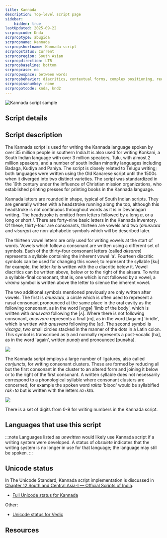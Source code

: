 ```yaml
---
title: Kannada
description: Top-level script page
sidebar:
    hidden: true
lastUpdated: 2025-09-22
scrpropcode: Knda
scrproptype: abugida
scrpropname: Kannada
scrpropshortname: Kannada script
scrpropstatus: Current
scrpropregion: South Asian
scrpropdirection: LTR
scrpropbaseline: bottom
scrpropcase: no
scrpropwspace: between words
scrpropbehavior: diacritics, contextual forms, complex positioning, required ligatures
scrpropisonumkey: none
scrpropotcode: knda, knd2
---
```



![Kannada script sample](../images/knda-sample.png "&quot;68 pages&quot;, Picasa photo albums, 2008.")

## Script details

<ScriptDetails />

## Script description

The Kannada script is used for writing the Kannada language spoken by over 35 million people in southern India.It is also used for writing Konkani, a South Indian language with over 3 million speakers, Tulu, with almost 2 million speakers, and a number of south Indian minority languages including Badaga, Kudiya and Paniya. The script is closely related to Telugu writing; both languages were written using the Old Kanarese script until the 1500s when it diverged into two distinct varieties. The script was standardized in the 19th century under the influence of Christian mission organizations, who established printing presses for printing books in the Kannada language.

Kannada letters are rounded in shape, typical of South Indian scripts. They are generally written with a headstroke running along the top, although this headstroke is not continuous throughout words as it is in Devanagari writing. The headstroke is omitted from letters followed by a long _a_, or a long or short _i_. There are forty-nine basic letters in the Kannada inventory. Of these, thirty-four are consonants, thirteen are vowels and two (_anusvara_ and _visarga_) are non-alphabetic symbols which will be described later.

The thirteen vowel letters are only used for writing vowels at the start of words. Vowels which follow a consonant are written using a different set of symbols. Each of the thirty-four consonant letters (called _aksaras_) represents a syllable containing the inherent vowel 'a'. Fourteen diacritic symbols can be used for changing this vowel; to represent the syllable [ku] for example, the letter _ka_ is written with the _u_ diacritic below it. Vowel diacritics can be written above, below or to the right of the aksara. To write a syllable-final consonant, that is, one which is not followed by a vowel, a _virama_ symbol is written above the letter to silence the inherent vowel.

The two additional symbols mentioned previously are only written after vowels. The first is _anusvara_, a circle which is often used to represent a nasal consonant pronounced at the same place in the oral cavity as the following consonant, as in the word [ʌŋgə] 'limb of the body', which is written with _anusvara_ following the [ʌ]. Where there is not following consonant, _anusvara_ represents a final [m], as in the word [lʌga:m] 'bridle', which is written with _anusvara_ following the [a:]. The second symbol is _visarga_, two small circles stacked in the manner of the dots in a Latin colon. This symbol is transcribed as ḥ and normally represents a post-vocalic [ha], as in the word 'again', written _punaḥ_ and pronounced [punəha].

![](../images/knda-KannadaSigns.png)

The Kannada script employs a large number of ligatures, also called _conjuncts_, for writing consonant clusters. These are formed by reducing all but the first consonant in the cluster to an altered form and joining it below or to the right of the first consonant. A written syllable does not necessarily correspond to a phonological syllable where consonant clusters are concerned, for example the spoken word _rakta_ 'blood' would be syllabified _rak_+_ta_ but is written with the letters _ra_+_kta_.

![](../images/knda-Kannadarakta.png)

There is a set of digits from 0-9 for writing numbers in the Kannada script.

## Languages that use this script

:::note
Languages listed as _unwritten_ would likely use Kannada script if a writing system were developed. A status of _obsolete_ indicates that the writing system is no longer in use for that language; the language may still be spoken.
:::

<WsList script='Knda' wsMax='5' />

## Unicode status

In The Unicode Standard, Kannada script implementation is discussed in [Chapter 12 South and Central Asia-I — Official Scripts of India](https://www.unicode.org/versions/latest/core-spec/chapter-12/#G38298).

- [Full Unicode status for Kannada](/scrlang/unicode/knda-unicode)


Other:

- [Unicode status for Vedic](/scrlang/unicode/x-vedic-unicode)


## Resources

<ScriptResources detailSummary='seemore' />

